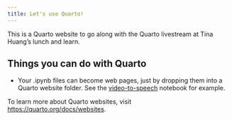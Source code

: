 ```yaml
---
title: Let's use Quarto! 
---
```


This is a Quarto website to go along with the Quarto livestream at Tina Huang's lunch and learn.

## Things you can do with Quarto

- Your .ipynb files can become web pages, just by dropping them into a Quarto website folder. See  the [video-to-speech](./video-to-speech.ipynb) notebook for example.

To learn more about Quarto websites, visit <https://quarto.org/docs/websites>.
